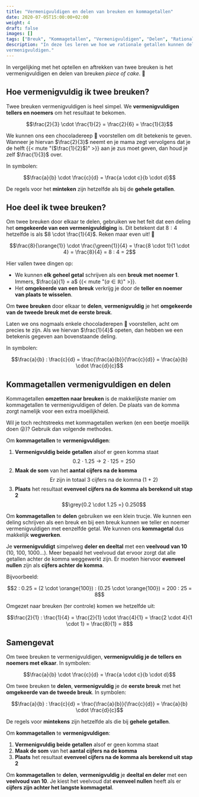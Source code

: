 ```yaml
---
title: "Vermenigvuldigen en delen van breuken en kommagetallen"
date: 2020-07-05T15:00:00+02:00
weight: 4
draft: false
images: []
tags: ["Breuk", "Kommagetallen", "Vermenigvuldigen", "Delen", "Rationale getallen", "Bewerkingen"]
description: "In deze les leren we hoe we rationale getallen kunnen delen en
vermenigvuldigen."
---
```

In vergelijking met het optellen en aftrekken van twee breuken is het vermenigvuldigen en delen van breuken *piece of cake*. 🍰

## Hoe vermenigvuldig ik twee breuken?
Twee breuken vermenigvuldigen is heel simpel. We **vermenigvuldigen tellers en noemers** om het resultaat te bekomen.

$$\frac{2}{3} \cdot \frac{1}{2} = \frac{2}{6} = \frac{1}{3}$$

We kunnen ons een chocoladereep 🍫 voorstellen om dit betekenis te geven. Wanneer je hiervan $\frac{2}{3}$ neemt en je mama zegt vervolgens dat je de helft {{< mute "($\frac{1}{2}$)" >}} aan je zus moet geven, dan houd je zelf $\frac{1}{3}$ over.

In symbolen:

$$\frac{a}{b} \cdot \frac{c}{d} = \frac{a \cdot c}{b \cdot d}$$

De regels voor het **minteken** zijn hetzelfde als bij de **gehele getallen**.

## Hoe deel ik twee breuken?
Om twee breuken door elkaar te delen, gebruiken we het feit dat een deling het **omgekeerde van een vermenigvuldiging** is. Dit betekent dat $8 : 4$ hetzelfde is als $8 \cdot \frac{1}{4}$. Reken maar even uit! 🚀

$$\frac{8}{\orange{1}} \cdot \frac{\green{1}}{4} = \frac{8 \cdot 1}{1 \cdot 4} = \frac{8}{4} = 8 : 4 = 2$$

Hier vallen twee dingen op:
- We kunnen **elk geheel getal** schrijven als een **breuk met noemer 1**. Immers, $\frac{a}{1} = a$ {{< mute "($a \in \mathbb{R}$)" >}}.
- Het **omgekeerde van een breuk** verkrijg je door de **teller en noemer van plaats te wisselen**.

Om **twee breuken** door elkaar te **delen**, **vermenigvuldig** je het **omgekeerde van de tweede breuk met de eerste breuk**. 

Laten we ons nogmaals enkele chocoladerepen 🍫 voorstellen, acht om precies te zijn. Als we hiervan $\frac{1}{4}$ opeten, dan hebben we een betekenis gegeven aan bovenstaande deling.

In symbolen:

$$\frac{a}{b} : \frac{c}{d} = \frac{\frac{a}{b}}{\frac{c}{d}} = \frac{a}{b} \cdot \frac{d}{c}$$

## Kommagetallen vermenigvuldigen en delen
Kommagetallen **omzetten naar breuken** is de makkelijkste manier om kommagetallen te vermenigvuldigen of delen. De plaats van de komma zorgt namelijk voor een extra moeilijkheid. 

Wil je toch rechtstreeks met kommagetallen werken (en een beetje moeilijk doen 😜)? Gebruik dan volgende methodes.

Om **kommagetallen** te **vermenigvuldigen**:
1. **Vermenigvuldig beide getallen** alsof er geen komma staat
   $$0.2 \cdot 1.25 \rightarrow 2 \cdot 125 = 250$$
2. **Maak de som** van het **aantal cijfers na de komma**
   $$\text{Er zijn in totaal 3 cijfers na de komma (1 + 2)}$$
3. **Plaats** het resultaat **evenveel cijfers na de komma als berekend uit stap 2**
   $$\grey{0.2 \cdot 1.25 =} 0.250$$

Om **kommagetallen** te **delen** gebruiken we een klein trucje. We kunnen een deling schrijven als een breuk en bij een breuk kunnen we teller en noemer vermenigvuldigen met eenzelfde getal. We kunnen ons **kommagetal** dus makkelijk **wegwerken**.

Je **vermenigvuldigt** simpelweg **deler en deeltal** met een **veelvoud van 10** (10, 100, 1000...). Meer bepaald het veelvoud dat ervoor zorgt dat alle getallen achter de komma weggewerkt zijn. Er moeten hiervoor **evenveel nullen** zijn als **cijfers achter de komma**.

Bijvoorbeeld:

$$2 : 0.25 = (2 \cdot \orange{100}) : (0.25 \cdot \orange{100}) = 200 : 25 = 8$$

Omgezet naar breuken (ter controle) komen we hetzelfde uit:

$$\frac{2}{1} : \frac{1}{4} = \frac{2}{1} \cdot \frac{4}{1} = \frac{2 \cdot 4}{1 \cdot 1} = \frac{8}{1} = 8$$

## Samengevat
<Attention title="Breuken vermenigvuldigen en delen">

Om twee breuken te vermenigvuldigen, **vermenigvuldig je de tellers en noemers met elkaar**.
In symbolen:

$$\frac{a}{b} \cdot \frac{c}{d} = \frac{a \cdot c}{b \cdot d}$$

Om twee breuken te **delen**, **vermenigvuldig** je de **eerste breuk** met het **omgekeerde van de tweede breuk**.
In symbolen:

$$\frac{a}{b} : \frac{c}{d} = \frac{\frac{a}{b}}{\frac{c}{d}} = \frac{a}{b} \cdot \frac{d}{c}$$

De regels voor **mintekens** zijn hetzelfde als die bij **gehele getallen**.
</Attention>

<Attention title="Kommagetallen vermenigvuldigen en delen">

Om **kommagetallen** te **vermenigvuldigen**:
1. **Vermenigvuldig beide getallen** alsof er geen komma staat
2. **Maak de som** van het **aantal cijfers na de komma**
3. **Plaats** het resultaat **evenveel cijfers na de komma als berekend uit stap 2**

Om **kommagetallen** te **delen**, **vermenigvuldig** je **deeltal en deler** met een **veelvoud van 10**. Je kiest het veelvoud dat **evenveel nullen** heeft als er **cijfers zijn achter het langste kommagetal**.
</Attention>